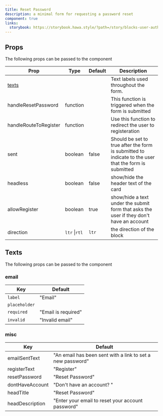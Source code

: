 ```yaml
---
title: Reset Password
description: a minimal form for requesting a password reset
component: true
links:
  storybook: https://storybook.hawa.style/?path=/story/blocks-user-auth-auth-buttons--auth-buttons
---
```


<ComponentPreview name="reset-password-demo" />

## Props

The following props can be passed to the component

| Prop                  | Type          | Default | Description                                                                                          |
| --------------------- | ------------- | ------- | ---------------------------------------------------------------------------------------------------- |
| [texts](#text)        |               |         | Text labels used throughout the form.                                                                |
| handleResetPassword   | function      |         | This function is triggered when the form is submitted                                                |
| handleRouteToRegister | function      |         | Use this function to redirect the user to registeration                                          |
| sent                  | boolean       | false   | Should be set to true after the form is submitted to indicate to the user that the form is submitted |
| headless              | boolean       | false   | show/hide the header text of the card                                                                |
| allowRegister         | boolean       | true    | show/hide a text under the submit form that asks the user if they don't have an account              |
| direction             | `ltr` \|`rtl` | `ltr`   | the direction of the block                                                                           |

## Texts

The following props can be passed to the component

### email

| Key           | Default             |
| ------------- | ------------------- |
| `label`       | "Email"             |
| `placeholder` |                     |
| `required`    | "Email is required" |
| `invalid`     | "Invalid email"     |

### misc

| Key             | Default                                                    |
| --------------- | ---------------------------------------------------------- |
| emailSentText   | "An email has been sent with a link to set a new password" |
| registerText    | "Register"                                                 |
| resetPassword   | "Reset Password"                                           |
| dontHaveAccount | "Don't have an account? "                                  |
| headTitle       | "Reset Password"                                           |
| headDescription | "Enter your email to reset your account password"          |
